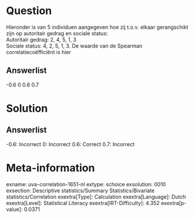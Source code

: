 Question
========

Hieronder is van 5 individuen aangegeven hoe zij t.o.v. elkaar
gerangschikt zijn op autoritair gedrag en sociale status:\
Autoritair gedrag: 2, 4, 5, 1, 3\
Sociale status: 4, 2, 5, 1, 3. De waarde van de Spearman
correlatiecoëfficiënt is hier

Answerlist
----------

-0.6
0
0.6
0.7

Solution
========

Answerlist
----------

-0.6: Incorrect
0: Incorrect
0.6: Correct
0.7: Incorrect

Meta-information
================
exname: uva-correlation-1651-nl
extype: schoice
exsolution: 0010
exsection: Descriptive statistics/Summary Statistics/Bivariate statistics/Correlation
exextra[Type]: Calculation
exextra[Language]: Dutch
exextra[Level]: Statistical Literacy
exextra[IRT-Difficulty]: 4.352
exextra[p-value]: 0.0371
